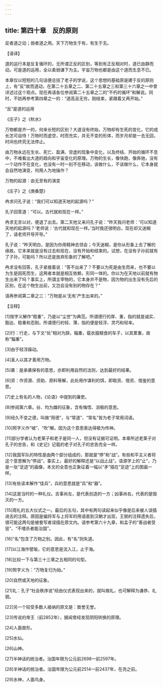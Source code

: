 ```yaml
---
---
---
```

title: 第四十章　反的原则
---




反者道之动；弱者道之用。天下万物生于有，有生于无。

【语译】

道的运行本是反复循环的，无所谓正反的区别，等到有正反相对时，道已由静而动。可是道的运用，全以柔弱谦下为主。宇宙万物也都是由这个道而生息不已。

本章仅以短短的几句话便总括了老子的学说，这个思想的基础原是建于反的原则上，有“反”故而道动，在第二十五章之二、第二十五章之三和第三十六章之一中曾详述过这个观点。现在再请各位参阅第二十五章之二的“不朽的循环”和解说。同时，不妨再参考第四章之一的：“道高且无穷。刚结束，紧跟着又再开始。”

“反”是道的运用

《庄子》之《秋水》

万物都是齐一的，何来长短的区别？大道没有终始，万物却有生死的变化，它的成长怎可自恃！万物时而虚空，时而充实，并无不变的形体，而岁月却是一去无回，时间也终究无法停止。

由万物永远在生长、死亡、盈满、空虚的现象中变化，以及终结、开始的循环不息中，不难看出大道的趋向和宇宙变化的原理。万物的生长，像快跑，像奔驰，没有一个动作不在变化，也没有一时一刻不在移动，该做什么，不该做什么，它本身就会自然地演变，何用人为地操作？

万物的起源：由无至有的演变

《庄子》之《庚桑楚》

冉求问孔子说：“我们可以知道天地的起源吗？”

孔子回答道：“可以。古代就和现在一样。”

冉求无言以对，便退了出去。第二天他又来问孔子说：“昨天我问老师：‘可以知道天地的起源吗？’老师说：‘古代就和现在一样。’当时我还很明白，现在却又迷糊了，请老师开导开导。”

孔子说：“昨天明白，是因为你用精神去领会；今天迷糊，是你从形象上去了解的缘故。它本来就是没有过去和现在，没有开始和结束的。试想，在没有子孙前就有了子孙，可能吗？所以还是放弃形象的了解吧。”

冉求没有回答，孔子紧接着说：“答不出来了？不要以为死是由生而来，也不要以为生是因死而生，这两者本就是相互依赖，形同一体的。你以为在天地以前就有物生出来了吗？事实上，所谓主宰物的，它本身并不是物，因为物的出生没有先后的区别，在这个物生出前，又岂会没有别的物存在？”

请再参阅第二章之三：“万物是从‘无有’产生出来的。”



【注释】

[1]按字义解作“稳重”，乃是以“尘世”为典范。所谓德行的厚、重，指的就是诚实、豁达、稳重和忍耐。所谓德行的轻、薄，指的便是轻浮、灵巧和轻率。

[2]行：行走，与下文“处”相对为辞。辎重，载衣服粮食的车子，以其累重，故称“辎重”。

[3]由于轻浮躁动。

[4]圣人以其才善用万物。

[5]袭：是承袭保有的意思，亦即利用自然的法则，达到最好的结果。

[6]资：作资源、资助、原料等解，此处用作谋利的饵，即取资、借资、借鉴的意思。

[7]史上有名的人物，《论语》中提到的廉吏。

[8]参阅第六章。谷、均为雌的征象，含有悔悟、消极的意思。

[9]经久不变之德，叫做“用德”，与“常道”、“常名”皆为老子常用词语。

[10]照字义作“嘘”、“吹”解。因为这个意思表达得极为传神。

[11]部分学者认为老莱子和老子是同一人，但没有证据可证明。本章所述老莱子对孔子的忠告，和《史记》记载的老子对孔子的忠告完全一样。

[12]我国军队的特性是由两个部分组成的，那就是“停”和“战”。有些和平主义者将这个意思解为“停战”，事实上，最好的解释还是“以战止战”。语源学上的“止”，乃是一张“足迹”的画像，本文的全意也正象征着一幅以“矛”插在“足迹”上的图画一样。

[13]有些读本解作“佳兵”，兵的意思就是“兵”和“器”。

[14]这是当时的一种礼仪。吉事尚左，是代表创造的一方；凶事尚右，代表的是毁灭的一方。

[15]周礼的五大仪式之一。最后的五句，其中有两句读起来似乎像是后来被人误插进去的注释。原因是偏将军与上将军的用语直到汉朝才出现，王弼的注释遗失后，很可能这两句是被誊写者误插在原文内。请参考第六十九章，和孟子的“善战者受惩”、“不嗜杀者能治国”。

[16]“名”包含了万物之别。因此，有“名”则失道。

[17]以江海作譬喻，它的意思是流入江，止于海。

[18]比较一下与第三十三章之五相同的句型。

[19]照字义为：“万物复归为始。”

[20]自然或天地的征象。

[21]礼：孔子“社会秩序说”经由仪式表现出来的，就叫做礼，也可解释为谦恭、礼貌。

[22]另一个较受多数人接纳的原文是：致誉无誉。

[23]传说的帝王（前2852年），据闻曾经发现阴阳转换的原理。

[24]人面兽形。

[25]水仙。

[26]山神。

[27]半神话的统治者。治国年限为公元前2698—前2597年。

[28]半神话的统治者。治国年限为公元前2514—前2437年，在尧之前。

[29]水神，人面鸟身。